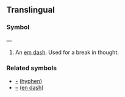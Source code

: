 ==Translingual==
===Symbol===
'''—'''

# An [[em dash]]. Used for a break in thought.

===Related symbols===
*[[-]] ([[hyphen]])
*[[–]] ([[en dash]])
